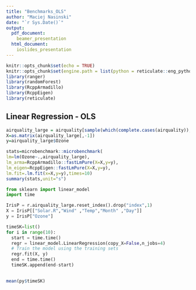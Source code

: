 ```yaml
---
title: "Benchmarks_OLS"
author: "Maciej Nasinski"
date: "`r Sys.Date()`"
output: 
  pdf_document: 
    beamer_presentation
  html_document: 
    ioslides_presentation
---
```


```r
knitr::opts_chunk$set(echo = TRUE)
knitr::opts_chunk$set(engine.path = list(python = reticulate::eng_python))
library(ranger)
library(randomForest)
library(RcppArmadillo)
library(RcppEigen)
library(reticulate)
```

## Linear Regression - OLS

```r
airquality_large = airquality[sample(which(complete.cases(airquality)),1*10**6,TRUE),]
X=as.matrix(airquality_large[,-1])
y=airquality_large$Ozone
```

```r
stats=microbenchmark::microbenchmark(
lm=lm(Ozone~.,airquality_large),
lm_arma=RcppArmadillo::fastLmPure(X=X,y=y),
lm_eigen=RcppEigen::fastLmPure(X=X,y=y),
lm.fit=.lm.fit(x=X,y=y),times=10)
summary(stats,unit="s")
```

\newpage

```python
from sklearn import linear_model
import time

IrisP = r.airquality_large.reset_index().drop("index",1)
X = IrisP[["Solar.R","Wind" ,"Temp","Month" ,"Day"]]
y = IrisP["Ozone"]

timeSK=list()
for i in range(10):
  start = time.time()
  regr = linear_model.LinearRegression(copy_X=False,n_jobs=4)
  # Train the model using the training sets
  regr.fit(X, y)
  end = time.time()
  timeSK.append(end-start)
  
```

```r
mean(py$timeSK)
```